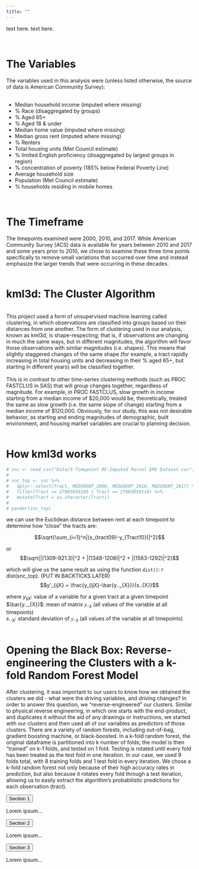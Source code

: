 ```yaml
---
title: ""
---
```


text here.
text here.

<br>
<h1>The Variables</h1>
The variables used in this analysis were (unless listed otherwise, the source of data is American Community Survey):
<br>
<br>
<ul>
<li>Median household income (imputed where missing)</li>
<li>% Race (disaggregated by groups)</li>
<li>% Aged 65+</li>
<li>% Aged 18 & under</li>
<li>Median home value (imputed where missing)</li>
<li>Median gross rent (imputed where missing)</li>
<li>% Renters</li>
<li>Total housing units (Met Council estimate)</li>
<li>% limited English proficiency (disaggregated by largest groups in region)</li>
<li>% concentration of poverty (185% below Federal Poverty Line)</li>
<li>Average household size</li>
<li>Population (Met Council estimate)</li>
<li>% households residing in mobile homes</li>
</ul>
<br>
<h1>The Timeframe</h1>
The timepoints examined were 2000, 2010, and 2017. While American Community Survey (ACS) data is available for years between 2010 and 2017 and some years prior to 2010, we chose to examine these three time points specifically to remove small variations that occurred over time and instead emphasize the larger trends that were occurring in these decades.
<br>
<br>
<h1>kml3d: The Cluster Algorithm</h1>
<br>
This project used a form of unsupervised machine learning called clustering, in which observations are classified into groups based on their distances from one another. The form of clustering used in our analysis, known as kml3d, is shape-respecting; that is, if observations are changing in much the same ways, but in different magnitudes, the algorithm will favor those observations with similar magnitudes (i.e. shapes). This means that slightly staggered changes of the same shape (for example, a tract rapidly increasing in total housing units and decreasing in their % aged 65+, but starting in different years) will be classified together.
<br>
<br>
This is in contrast to other time-series clustering methods (such as PROC FASTCLUS in SAS) that will group changes together, regardless of magnitude.  For example, in PROC FASTCLUS, slow growth in income starting from a median income of \$20,000 would be, theoretically, treated the same as slow growth (i.e. the same slope of change) starting from a median income of \$120,000.  Obviously, for our study, this was not desirable behavior, as starting and ending magnitudes of demographic, built environment, and housing market variables are crucial to planning decision.
<br>
<br>
<h1>How kml3d works</h1>
```r

# snc <- read_csv("Data/3-Timepoint RF-Imputed Parcel EMV Dataset.csv")
# 
# snc_top <- snc %>%
#   dplyr::select(Tract, MEDGRENT_2000, MEDGRENT_2010, MEDGRENT_2017) %>%
#   filter(Tract == 27003050109 | Tract == 27003050110) %>%
#   mutate(Tract = as.character(Tract))
# 
# pander(snc_top)

```
we can use the Euclidean distance between rent at each timepoint to determine how "close" the tracts are:

$$\sqrt{\sum_{i=1}^n|(x_{tract09}-y_{Tract10})|^2}$$

or $$\sqrt{|(1309-921.3)|^2 + |(1348-1208)|^2 + |(1563-1292)|^2}$$

which will give us the same result as using the function `dist()`: r dist(snc_top). (PUT IN BACKTICKS LATER) <br>
$$y'_{ijX} = \frac{y_{ijX}-\bar{y.._{X}}}{s..{X}}$$

where
<style type="text/css">
box {
font-family: Times New Roman;
font-size: 14px;
}
</style>
$y_{ijX}$: value of a variable for a given tract at a given timepoint <br>
$\bar{y.._{X}}$: mean of matrix <em><box>y..<sub>X</sub></box></em> (all values of the variable at all timepoints) <br>
$s.._{X}$: standard deviation of <em><box>y..<sub>X</sub></box></em> (all values of the variable at all timepoints)
<br>
<br>
<h1>Opening the Black Box: Reverse-engineering the Clusters with a k-fold Random Forest Model</h1>
After clustering, it was important to our users to know how we obtained the clusters we did - what were the driving variables, and driving changes? In order to answer this question, we "reverse-engineered" our clusters. Similar to physical reverse engineering, in which one starts with the end-product, and duplicates it without the aid of any drawings or instructions, we started with our clusters and then used all of our variables as predictors of those clusters. There are a variety of random forests, including out-of-bag, gradient boosting machine, or black-boosted. In a k-fold random forest, the original dataframe is partitioned into k number of folds; the model is then "trained" on k-1 folds, and tested on 1 fold. Testing is rotated until every fold has been treated as the test fold in one iteration. In our case, we used 9 folds total, with 8 training folds and 1 test fold in every iteration. We chose a k-fold random forest not only because of their high accuracy rates in prediction, but also because it rotates every fold through a test iteration, allowing us to easily extract the algorithm's probabilistic predictions for each observation (tract).

<script src="js/javascript.js"></script>

<button class="accordion">Section 1</button>
<div class="panel">
Lorem ipsum...
</div>

<button class="accordion">Section 2</button>
<div class="panel">
Lorem ipsum...
</div>

<button class="accordion">Section 3</button>
<div class="panel">
Lorem ipsum...
</div>
